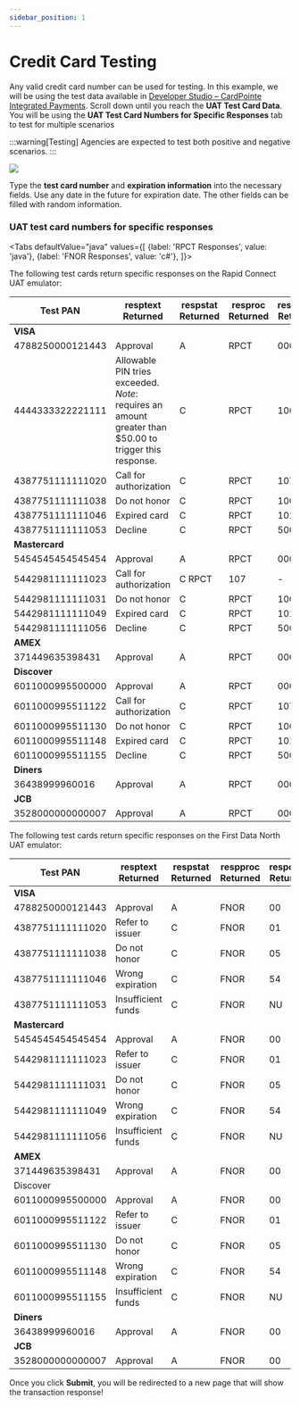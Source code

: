 ```yaml
---
sidebar_position: 1
---
```


# Credit Card Testing

Any valid credit card number can be used for testing. In this example, we will be using the test data
available in [Developer Studio – CardPointe Integrated Payments](https://developer.fiserv.com/product/CardPointe/docs/?path=docs/documentation/CardPointeGatewayDeveloperGuides.md&branch=main#tab-uat_test_card_numbers_for_specific_responses). Scroll down until you reach the **UAT Test Card Data**. You will be using the **UAT Test Card Numbers for Specific Responses** tab to test for
multiple scenarios

:::warning[Testing]
Agencies are expected to test both positive and negative scenarios.
:::

<img src='/img/6/1.png' />

Type the **test card number** and **expiration information** into the necessary fields. Use any date in the
future for expiration date. The other fields can be filled with random information.

### UAT test card numbers for specific responses


<Tabs
    defaultValue="java"
    values={[
        {label: 'RPCT Responses', value: 'java'},
        {label: 'FNOR Responses', value: 'c#'},
    ]}>
<TabItem value="java">

The following test cards return specific responses on the Rapid Connect UAT emulator:

| Test PAN | resptext Returned | respstat Returned | resproc Returned | respcode Returned | authcode Returned |
| --- | --- | --- | --- | --- | --- |
| **VISA**  |  |  |  |  |  |
| 4788250000121443 | Approval | A | RPCT | 000 | PPS009 |
| 4444333322221111 | Allowable PIN tries exceeded. *Note*: requires an amount greater than $50.00 to trigger this response. | C | RPCT | 106 | - |
| 4387751111111020 | Call for authorization	 | C | RPCT | 107 | - |
| 4387751111111038 | Do not honor | C | RPCT | 100 | - |
| 4387751111111046 | Expired card | C | RPCT | 101 | - |
| 4387751111111053 | Decline	 | C | RPCT | 500 | - |
| **Mastercard**  |  |  |  |  |  |
| 5454545454545454 | Approval |	A |	RPCT |	000 | PPS010 |
| 5442981111111023 | Call for authorization |	C	RPCT |	107 |	- |
| 5442981111111031 | Do not honor |	C |	RPCT |	100 |	- |
| 5442981111111049 | Expired card |	C |	RPCT |	101 |	- |
| 5442981111111056 | Decline |	C |	RPCT |	500 |	- |
| **AMEX**  |  |  |  |  |  |
371449635398431 |	Approval |	A |	RPCT |	000 |	PPS013 |
| **Discover**  |  |  |  |  |  |
| 6011000995500000 | Approval |	A |	RPCT |	000 |	PPS015 |
| 6011000995511122 | Call for authorization |	C |	RPCT |	107 |	- |
| 6011000995511130 | Do not honor |	C |	RPCT |	100 |	- |
| 6011000995511148 | Expired card |	C |	RPCT |	101 |	- |
| 6011000995511155 | Decline |	C |	RPCT |	500 |	- |
| **Diners**  |  |  |  |  |  |
| 36438999960016 | Approval |	A |	RPCT |	000 |	PPS012 |
| **JCB**  |  |  |  |  |  |
| 3528000000000007 | Approval |	A |	RPCT |	000 |	PPS007 |

</TabItem>

<TabItem value="c#">

The following test cards return specific responses on the First Data North UAT emulator:

| Test PAN | resptext Returned | respstat Returned | respproc Returned | respcode Returned | authcode Returned |
|---|---|---|---|---|---|
| **VISA** |  |  |  |  |  |
| 4788250000121443 | Approval | A | FNOR | 00 | PPS009 |
| 4387751111111020 | Refer to issuer | C | FNOR | 01 | - |
| 4387751111111038 | Do not honor | C | FNOR | 05 | - |
| 4387751111111046 | Wrong expiration | C | FNOR | 54 | - |
| 4387751111111053 | Insufficient funds | C | FNOR | NU | - |
| **Mastercard** |  |  |  |  |  |
| 5454545454545454 | Approval | A | FNOR | 00 | PPS010 |
| 5442981111111023 | Refer to issuer | C | FNOR | 01 | - |
| 5442981111111031 | Do not honor | C | FNOR | 05 | - |
| 5442981111111049 | Wrong expiration | C | FNOR | 54 | - |
| 5442981111111056 | Insufficient funds | C | FNOR | NU | - |
| **AMEX** |  |  |  |  |  |
| 371449635398431 | Approval | A | FNOR | 00 | PPS013 |
| Discover |  |  |  |  |  |
| 6011000995500000 | Approval | A | FNOR | 00 | PPS015 |
| 6011000995511122 | Refer to issuer | C | FNOR | 01 | - |
| 6011000995511130 | Do not honor | C | FNOR | 05 | - |
| 6011000995511148 | Wrong expiration | C | FNOR | 54 | - |
| 6011000995511155 | Insufficient funds | C | FNOR | NU | - |
| **Diners** |  |  |  |  |  |
| 36438999960016 | Approval | A | FNOR | 00 | PPS012 |
| **JCB** |  |  |  |  |  |
| 3528000000000007 | Approval | A | FNOR | 00 | PPS007 |

</TabItem>
</Tabs>

Once you click **Submit**, you will be redirected to a new page that will show the transaction response!
